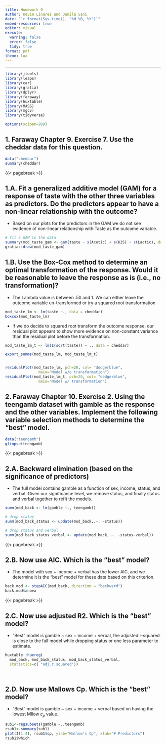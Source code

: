 ```yaml
---
title: Homework 9
author: Kevin Linares and Jamila Sani
date: "`r format(Sys.time(), '%d %B, %Y')`"
embed-resources: true
editor: visual
execute:
  warning: false
  error: false
  tidy: true
format: pdf
theme: lux
---
```


------------------------------------------------------------------------

```r
library(jtools)
library(leaps)
library(car)
library(gratia)
library(dplyr)
library(faraway)
library(huxtable)
library(MASS)
library(mgcv)
library(tidyverse)

options(scipen=999)

```

## 1. Faraway Chapter 9. Exercise 7. Use the cheddar data for this question.

```r
data("cheddar") 
summary(cheddar)
```

{{< pagebreak >}}

## 1.A. Fit a generalized additive model (GAM) for a response of taste with the other three variables as predictors. Do the predictors appear to have a non-linear relationship with the outcome?

-   Based on our plots for the predictors in the GAM we do not see evidence of non-linear relationship with Taste as the outcome variable.

```r
# fit a GAM to the data
summary(mod_taste_gam <- gam(taste ~ s(Acetic) + s(H2S) + s(Lactic), data=cheddar))
gratia::draw(mod_taste_gam)

```

## 1.B. Use the Box-Cox method to determine an optimal transformation of the response. Would it be reasonable to leave the response as is (i.e., no transformation)?

-   The Lambda value is between .50 and 1. We can either leave the outcome variable un-transformed or try a squared root transformation.

```r
mod_taste_lm <- lm(taste ~., data = cheddar)
boxcox(mod_taste_lm)

```

-   If we do decide to squared root transform the outcome response, our residual plot appears to show more evidence on non-constant variance than the residual plot before the transformation.

```r
mod_taste_lm_t <- lm(I(sqrt(taste)) ~ ., data = cheddar)

export_summs(mod_taste_lm, mod_taste_lm_t)


residualPlot(mod_taste_lm, pch=20, col= "dodgerblue", 
               main="Model w/o transformation")
residualPlot(mod_taste_lm_t, pch=20, col= "dodgerblue",
               main="Model w/ transformation")

```

## 2. Faraway Chapter 10. Exercise 2. Using the teengamb dataset with gamble as the response and the other variables. Implement the following variable selection methods to determine the "best" model.

```r
data("teengamb")
glimpse(teengamb)
```

{{< pagebreak >}}

## 2.A. Backward elimination (based on the significance of predictors)

-   The full model contains gamble as a function of sex, income, status, and verbal. Given our significance level, we remove status, and finally status and verbal together to refit the models.

```r
summ(mod_back <- lm(gamble ~., teengamb))

# drop status
summ(mod_back_status <- update(mod_back,.~. -status))

# drop status and verbal
summ(mod_back_status_verbal <- update(mod_back,.~. -status-verbal))

```

{{< pagebreak >}}

## 2.B. Now use AIC. Which is the "best" model?

-   The model with sex + income + verbal has the lower AIC, and we determine it is the "best" model for these data based on this criterion.

```r
back.mod <- stepAIC(mod_back, direction = "backward")
back.mod$anova
```

{{< pagebreak >}}

## 2.C. Now use adjusted R2. Which is the "best" model?

-   "Best" model is gamble \~ sex + income + verbal, the adjusted r-squared is close to the full model while dropping status or one less parameter to estimate.

```r
huxtable::huxreg(
  mod_back, mod_back_status, mod_back_status_verbal, 
  statistics=c( "adj.r.squared"))
```

\

## 2.D. Now use Mallows Cp. Which is the "best" model?

-   "Best" model is gamble \~ sex + income + verbal based on having the lowest Mllow $c_p$ value.

```r
sub1<-regsubsets(gamble ~.,teengamb)
rsub1<-summary(sub1)
plot(I(1:4), rsub1$cp, ylab="Mallow's Cp", xlab="# Predictors")
rsub1$which
```

